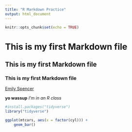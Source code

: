 ```yaml
---
title: "R Markdown Practice"
output: html_document
---
```


```r
knitr::opts_chunk$set(echo = TRUE)
```

# This is my first Markdown file
## This is my first Markdown file 
### This is my first Markdown file

[Emily Spencer](mailto:erspencer@ucdavis.edu)

**yo wassup**
*I'm in an R class*

```r
#install.packages("tidyverse")
library("tidyverse")
```

```r
ggplot(mtcars, aes(x = factor(cyl))) +
    geom_bar()
```